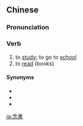 {{also|念书|唸書}}
==Chinese==
{{zh-forms|s=念书|t2=唸書}}

===Pronunciation===
{{zh-pron
|m=niànshū
|c=nim6 syu1
|mn=qz:liām-chir/xm:liām-su/zz:liām-si
|cat=v
}}

===Verb===
{{zh-verb}}

# to [[study]]; to go to [[school]]
# to [[read]] (books)

====Synonyms====
* {{zh-l|學}}
* {{zh-l|學習}}
* {{zh-l|讀書}}

{{zh-cat|Education|Intermediate}}

[[ja:念書]]